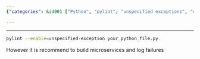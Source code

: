 ```yaml
---
{"categories": &id001 ["Python", "pylint", "unspecified exceptions", "error handling", "microservices", "logging", "best practices"], "category": "Python Tools", "date": "2023-12-18 19:16:11", "description": "This text provides guidance on utilizing the Python utility 'pylint' to identify unspecified exceptions in a Python file and proposes constructing microservices and tracking failures for enhanced error management.", "tags": *id001, "title": "Exception Phobia In Python"}

---
```


------

```bash
pylint --enable=unspecified-exception your_python_file.py

```

However it is recommend to build microservices and log failures

